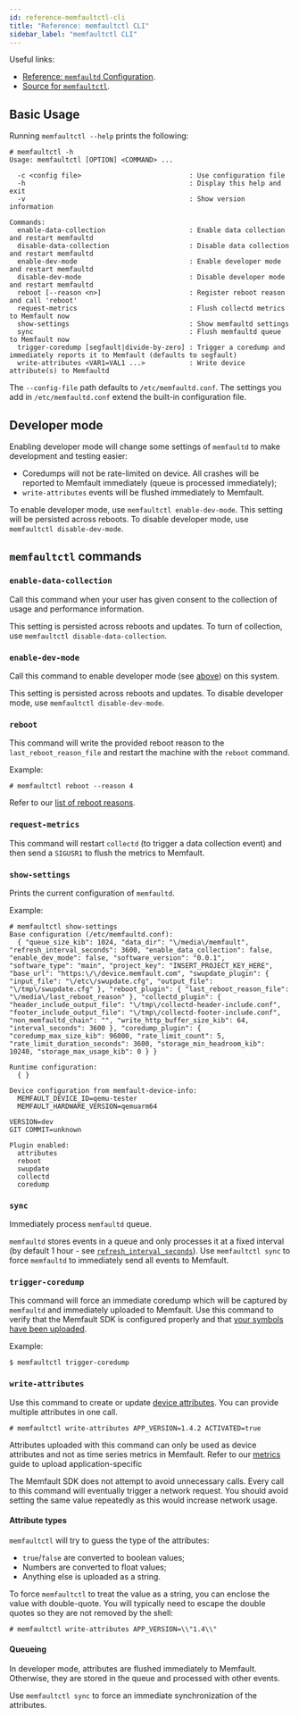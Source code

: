 ```yaml
---
id: reference-memfaultctl-cli
title: "Reference: memfaultctl CLI"
sidebar_label: "memfaultctl CLI"
---
```


Useful links:

- [Reference: `memfaultd` Configuration][docs-configuration].
- [Source for `memfaultctl`][source-memfaultd].

## Basic Usage

Running `memfaultctl --help` prints the following:

```console
# memfaultctl -h
Usage: memfaultctl [OPTION] <COMMAND> ...

  -c <config file>                           : Use configuration file
  -h                                         : Display this help and exit
  -v                                         : Show version information

Commands:
  enable-data-collection                     : Enable data collection and restart memfaultd
  disable-data-collection                    : Disable data collection and restart memfaultd
  enable-dev-mode                            : Enable developer mode and restart memfaultd
  disable-dev-mode                           : Disable developer mode and restart memfaultd
  reboot [--reason <n>]                      : Register reboot reason and call 'reboot'
  request-metrics                            : Flush collectd metrics to Memfault now
  show-settings                              : Show memfaultd settings
  sync                                       : Flush memfaultd queue to Memfault now
  trigger-coredump [segfault|divide-by-zero] : Trigger a coredump and immediately reports it to Memfault (defaults to segfault)
  write-attributes <VAR1=VAL1 ...>           : Write device attribute(s) to Memfaultd

```

The `--config-file` path defaults to `/etc/memfaultd.conf`. The settings you add
in `/etc/memfaultd.conf` extend the built-in configuration file.

## Developer mode

Enabling developer mode will change some settings of `memfaultd` to make
development and testing easier:

- Coredumps will not be rate-limited on device. All crashes will be reported to
  Memfault immediately (queue is processed immediately);
- `write-attributes` events will be flushed immediately to Memfault.

To enable developer mode, use `memfaultctl enable-dev-mode`. This setting will
be persisted across reboots. To disable developer mode, use
`memfaultctl disable-dev-mode`.

## `memfaultctl` commands

### `enable-data-collection`

Call this command when your user has given consent to the collection of usage
and performance information.

This setting is persisted across reboots and updates. To turn of collection, use
`memfaultctl disable-data-collection`.

### `enable-dev-mode`

Call this command to enable developer mode (see [above][developer-mode]) on this
system.

This setting is persisted across reboots and updates. To disable developer mode,
use `memfaultctl disable-dev-mode`.

[developer-mode]: /docs/linux/reference-memfaultctl-cli#developer-mode

### `reboot`

This command will write the provided reboot reason to the
`last_reboot_reason_file` and restart the machine with the `reboot` command.

Example:

```
# memfaultctl reboot --reason 4
```

Refer to our [list of reboot reasons][reboot-reasons].

[reboot-reasons]: /docs/platform/reference-reboot-reason-ids

### `request-metrics`

This command will restart `collectd` (to trigger a data collection event) and
then send a `SIGUSR1` to flush the metrics to Memfault.

### `show-settings`

Prints the current configuration of `memfaultd`.

Example:

```console
# memfaultctl show-settings
Base configuration (/etc/memfaultd.conf):
  { "queue_size_kib": 1024, "data_dir": "\/media\/memfault", "refresh_interval_seconds": 3600, "enable_data_collection": false, "enable_dev_mode": false, "software_version": "0.0.1", "software_type": "main", "project_key": "INSERT_PROJECT_KEY_HERE", "base_url": "https:\/\/device.memfault.com", "swupdate_plugin": { "input_file": "\/etc\/swupdate.cfg", "output_file": "\/tmp\/swupdate.cfg" }, "reboot_plugin": { "last_reboot_reason_file": "\/media\/last_reboot_reason" }, "collectd_plugin": { "header_include_output_file": "\/tmp\/collectd-header-include.conf", "footer_include_output_file": "\/tmp\/collectd-footer-include.conf", "non_memfaultd_chain": "", "write_http_buffer_size_kib": 64, "interval_seconds": 3600 }, "coredump_plugin": { "coredump_max_size_kib": 96000, "rate_limit_count": 5, "rate_limit_duration_seconds": 3600, "storage_min_headroom_kib": 10240, "storage_max_usage_kib": 0 } }

Runtime configuration:
  { }

Device configuration from memfault-device-info:
  MEMFAULT_DEVICE_ID=qemu-tester
  MEMFAULT_HARDWARE_VERSION=qemuarm64

VERSION=dev
GIT COMMIT=unknown

Plugin enabled:
  attributes
  reboot
  swupdate
  collectd
  coredump

```

### `sync`

Immediately process `memfaultd` queue.

`memfaultd` stores events in a queue and only processes it at a fixed interval
(by default 1 hour - see [`refresh_interval_seconds`][docs-refresh-interval]).
Use `memfaultctl sync` to force `memfaultd` to immediately send all events to
Memfault.

[docs-refresh-interval]:
  /docs/linux/reference-memfaultd-configuration#top-level-etcmemfaultdconf-configuration

### `trigger-coredump`

This command will force an immediate coredump which will be captured by
`memfaultd` and immediately uploaded to Memfault. Use this command to verify
that the Memfault SDK is configured properly and that [your symbols have been
uploaded][upload-symbols].

Example:

```
$ memfaultctl trigger-coredump
```

### `write-attributes`

Use this command to create or update [device attributes][attributes]. You can
provide multiple attributes in one call.

```console
# memfaultctl write-attributes APP_VERSION=1.4.2 ACTIVATED=true
```

Attributes uploaded with this command can only be used as device attributes and
not as time series metrics in Memfault. Refer to our [metrics][docs-metrics]
guide to upload application-specific

The Memfault SDK does not attempt to avoid unnecessary calls. Every call to this
command will eventually trigger a network request. You should avoid setting the
same value repeatedly as this would increase network usage.

[docs-metrics]: /docs/linux/metrics#application-metrics

#### Attribute types

`memfaultctl` will try to guess the type of the attributes:

- `true`/`false` are converted to boolean values;
- Numbers are converted to float values;
- Anything else is uploaded as a string.

To force `memfaultctl` to treat the value as a string, you can enclose the value
with double-quote. You will typically need to escape the double quotes so they
are not removed by the shell:

```
# memfaultctl write-attributes APP_VERSION=\\"1.4\\"
```

#### Queueing

In developer mode, attributes are flushed immediately to Memfault. Otherwise,
they are stored in the queue and processed with other events.

Use `memfaultctl sync` to force an immediate synchronization of the attributes.

[docs-configuration]: /docs/linux/reference-memfaultd-configuration
[docs-memfaultd]: /docs/linux/reference-memfaultd-configuration
[source-memfaultd]:
  https://github.com/memfault/memfault-linux-sdk/blob/-/meta-memfault/recipes-memfault/memfaultd/files/memfaultd
[upload-symbols]: /docs/linux/coredumps
[attributes]: /docs/platform/metrics
